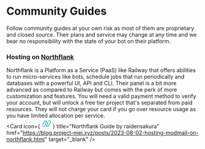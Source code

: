 
# Community Guides

<Callout emoji="ℹ️" type="info">
	Follow community guides at your own risk as most of them are proprietary and closed source. Their plans and service may change at any time and we bear no responsibility
	with the state of your bot on their platform.
</Callout>

### Hosting on [Northflank](https://northflank.com/)

Northflank is a Platform as a Service (PaaS) like Railway that offers abilities to run micro-services like bots,
schedule jobs that run periodically and databases with a powerful UI, API and CLI.
Their panel is a bit more advanced as compared to Railway but comes with the perk of more customization and features.
You will need a valid payment method to verify your account, but will unlock a free tier project that's separated from paid resources.
They will not charge your card if you go over resource usage as you have limited allocation per service.
  <br/>
  <Card
  	icon={
      <img src="data:image/png;base64,iVBORw0KGgoAAAANSUhEUgAAACAAAAAgCAYAAABzenr0AAAFSUlEQVR4Ae3VA5AcWBSF4TPm2rZt2xsvY9u
	  2bdse21Zs27Y9uPvXVk/HSXl5qr44c8+8ftDfP//n/6RmIPNhpSc1UEZca7RyaI2S8ICcWdS+0FNojNZohdYO38MVunkSF0vxqz2UPGek0tJNGfGIu9
	  RhfAPh0gK+CIRdw268C924RNw6KWEFBVZ9TZGjSsk5wyrEMmimw1IY4nEbpHn9pYUdpQXdimhRh+MMOIFIBCAQa2GYAe8bF4jeKUXtvlWxm+IUv9KUt
	  CCYj8NPWeEuYhg+xD7kohqkOSMxyp8iA7Ww60EGjNaidp6FS44fcRynUQq6dsKPU2CHFHmgCkUuKG79flbjQ1ZDrIYYhlhXfu4LwzI8quwAafaE1zV3
	  2AjN7x2uhZ1f0MIul340nhgHQybu0zUTeg4XHlH4iaWK3GeK2dZPSXNdFbtRCjaKHfJW5EEvpSc8y+A1MHRVZqSHcqZ/qNljW2rukKJaW0ya3+fKzVk
	  S53EMX+jK+M801ehlcgsq6EwRU8TRNYra+zRFGF4Ae0GhZycqeldnVuVLZSS0ZXgeduEdZQc9oZwpX1DCH1eeDm9MhSEZd+nS3DfNdM90Ez+/SZGdrs
	  H5+Qo7U1+BJoXki+EeGMuvcxVxJFuxG1qxOSkRlwXDZFbhDkrcqrQMsRqSCB8DewEdSjD0FE7gR+iyvDTB9NY483pisk2iiHkHWjrD7nIJ/nO48C2O4
	  RSrU08xW15UwvK7GFwCJx2KQYIz83uh911szExKGIMnwRNy5rPRpjfGm94da0UpcuKRKXbyrulW/H5WxTH8NiTAEAgfyDHMC5NhSMOdkAgbUmxGjuiA
	  BhTJ59c7GfwGJDjz43BTsWF25+ejLPXtcWbPTbSp904zL4oUFiiHXBzAB5CzAPAW9iLfeSyhOaOl2WOeochajqdpQY9O2v40pTrJmcoDTV+ONP06xOp
	  QJO/j0bb7zXH2NkXkE+AsUB0F2IPXIQWBOIa9iO0w1IeUM0PKjHLVrEkDKGKcjCWa3+8Riuiy1KBYrf72ZKWBtvqnoWbfjbBuCjOXT/g/pLDAPciBYR
	  w8UDjcHcNgmI8HIDajlBXyEUUOaNaEC1xSlflZFJEzNRkOV/ShiJUfZMtKDbVHKSJnGOTwM07jGH5QzA5/xa19VGkpvzDwEM6hLMTxFFe3LysQomz+c
	  860WM0edysXlchVBd7HPuRWH2DV6/c1VRhkErmLTegXYLp7uvl6BdqdDJ4JQ6rCj32iuA1NlTw7jUspl8Hh8IMYLqWm/86fn1Vm+BFlB36trGApJ+Cq
	  Ar6YCUMCboMK8xong9Ph/dRk+/De6fY4gz/EXrAh81twVX+nhGV9eS1jGPwBL6aUuAiL76PYHKWlGtf2SK5pd4roqji++4PIQ1kIEuFUiMHiZHxCiWa
	  PTrGPfQPMm+G9YVihkNxnKXAbT/btfNcuSlwqZYWJd6MlRUwp2Vv4iF5SWpquGYY9gNkwjIIHJMLHIDbmwyWG2RROxkjuhw84mmLwk1gFQ3dOgws/O1
	  7R7djxIu/GZq5q4xVtRUlxY163gPAbzuIovoGgJn3MhY3ZlY25j+M55v2xdtf7Y5wbsg7ysBtvQ+IVVeh5d0XuH0ERU9y6uazO/RQRuWEBX4TAsAj9H
	  UZgf7UBdrbMYKvA5tQPw50F7kAqDNnoh/58t2MpcpQH7CyvaGlF7xZvxk0LCB9hP+waUlmJO3HlsSyC4zA5FRivpfFYhfJi+lFEjty0hBvKYBiGOgzD
	  ALwN4cq7wQvVMBxDHYaxCn0UduolhZ6Rwo/qb53/83/+AFhNZSejAD8zAAAAAElFTkSuQmCC" alt="drawing" width="25"/>
  	}
    title="Northflank Guide by raidensakura"
    href="https://blog.project-mei.xyz/posts/2023-08-02-hosting-modmail-on-northflank.html"
	target="_blank"
  />
